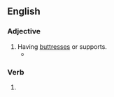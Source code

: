 ==English==

===Adjective===
{{en-adj}}

# Having [[buttress]]es or supports.
#* {{quote-book|lang=en|year=1918|author={{w|W. B. Maxwell}}|chapter=7
|title=[http://openlibrary.org/works/OL1097634W The Mirror and the Lamp]
|passage=[…] St. Bede's at this period of its history was perhaps the poorest and most miserable parish in the East End of London. Close-packed, crushed by the '''buttressed''' height of the railway viaduct, rendered airless by huge walls of factories, it at once banished lively interest from a stranger's mind and left only a dull oppression of the spirit.}}
#: {{ux|en|Only the '''buttressed''' outer walls still stood .}}

===Verb===
{{head|en|verb form}}

# {{en-past of|buttress}}